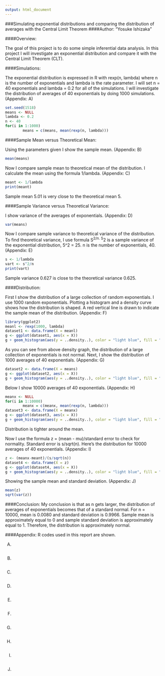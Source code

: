 ```yaml
---
output: html_document
---
```

###Simulating exponential distributions and comparing the distribution of averages with the Central Limit Theorem
####Author: "Yosuke Ishizaka"


####Overview:

The goal of this project is to do some simple inferential data analysis. In this project I will investigate an exponential distribution and compare it with the Central Limit Theorem (CLT).

####Simulations:

The exponential distribution is expressed in R with rexp(n, lambda) where n is the number of exponentials and lambda is the rate parameter.  I will set n = 40 exponentials and lambda = 0.2 for all of the simulations.  I will investigate the distribution of averages of 40 exponentials by doing 1000 simulations. (Appendix: A)

```r
set.seed(1518)
means <- NULL
lambda <- 0.2
n <- 40
for(i in 1:1000)
        means = c(means, mean(rexp(n, lambda)))
```

####Sample Mean versus Theoretical Mean:

Using the parameters given I show the sample mean. (Appendix: B)

```r
mean(means)
```


Now I compare sample mean to theoretical mean of the distribution.  I calculate the mean using the formula 1/lambda. (Appendix: C)

```r
meant <- 1/lambda
print(meant)
```
Sample mean 5.01 is very close to the theoretical mean 5.

####Sample Variance versus Theoretical Variance:

I show variance of the averages of exponentials. (Appendix: D)

```r
var(means)
```

Now I compare sample variance to theoretical variance of the distribution.  To find theoretical variance, I use formula S^2/n. S^2 is a sample variance of the exponential distribution, 5^2 = 25. n is the number of exponentials, 40. (Appendix: E)

```r
s <- 1/lambda
vart <- s^2/n
print(vart)
```
Sample variance 0.627 is close to the theoretical variance 0.625.

####Distribution:

First I show the distribution of a large collection of random exponentials.  I use 1000 random exponentials.  Plotting a histogram and a density curve shows how the distribution is shaped.  A red vertical line is drawn to indicate the sample mean of the distribution. (Appendix: F)

```r
library(ggplot2)
meanl <- rexp(1000, lambda)
dataset1 <- data.frame(X = meanl)
g <- ggplot(dataset1, aes(x = X))
g + geom_histogram(aes(y = ..density..), color = "light blue", fill = "light blue", alpha = .7, bindwidth = .5) + geom_density() + geom_vline(aes(xintercept = mean(meanl)), linetype = "dashed", size = 1, color = "red")
```

As you can see from above density graph, the distribution of a large collection of exponentials is not normal.  Next, I show the distribution of 1000 averages of 40 exponentials. (Appendix: G)

```r
dataset2 <- data.frame(X = means)
g <- ggplot(dataset2, aes(x = X))
g + geom_histogram(aes(y = ..density..), color = "light blue", fill = "light blue", alpha = .7, bindwidth = .5) + geom_density() + geom_vline(aes(xintercept = mean(means)), linetype = "dashed", size = 1, color = "red")
```

Below I show 10000 averages of 40 exponentials. (Appendix: H)

```r
meanx <- NULL
for(i in 1:10000)
        meanx = c(meanx, mean(rexp(n, lambda)))
dataset3 <- data.frame(X = meanx)
g <- ggplot(dataset3, aes(x = X))
g + geom_histogram(aes(y = ..density..), color = "light blue", fill = "light blue", alpha = .7, bindwidth = .5) + geom_density() + geom_vline(aes(xintercept = mean(meanx)), linetype = "dashed", size = 1, color = "red")
```

Distribution is tighter around the mean.

Now I use the formula z = (mean - mu)/standard error to check for normality. Standard error is s/sqrt(n).
Here's the distribution for 10000 averages of 40 exponentials. (Appendix: I)

```r
z <- (meanx-meant)/(s/sqrt(n))
dataset4 <- data.frame(X = z)
g <- ggplot(dataset4, aes(x = X))
g + geom_histogram(aes(y = ..density..), color = "light blue", fill = "light blue", alpha = .7, bindwidth = .5) + geom_density() + geom_vline(aes(xintercept = mean(z)), linetype = "dashed", size = 1, color = "red")
```

Showing the sample mean and standard deviation. (Appendix: J)

```r
mean(z)
sqrt(var(z))
```

####Conclusion:
My conclusion is that as n gets larger, the distribution of averages of exponentials becomes that of a standard normal.  For n = 10000, mean is 0.0080 and standard deviation is 0.9966.  Sample mean is approximately equal to 0 and sample standard deviation is approximately equal to 1.  Therefore, the distribution is approximately normal.

####Appendix:
R codes used in this report are shown.

(A)
```r
```
(B)
```r
```
(C)
```r
```
(D)
```r
```
(E)
```r
```
(F)
```r
```
(G)
```r
```
(H)
```r
```
(I)
```r
```
(J)
```r
```
